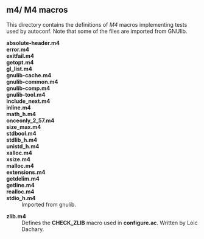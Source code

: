 =='''m4/''' M4 macros==

This directory contains the definitions of ''M4'' macros implementing tests used by autoconf. Note that some of the files are imported from GNUlib.

; '''absolute-header.m4'''
; '''error.m4'''
; '''exitfail.m4'''
; '''getopt.m4'''
; '''gl_list.m4'''
; '''gnulib-cache.m4'''
; '''gnulib-common.m4'''
; '''gnulib-comp.m4'''
; '''gnulib-tool.m4'''
; '''include_next.m4'''
; '''inline.m4'''
; '''math_h.m4'''
; '''onceonly_2_57.m4'''
; '''size_max.m4'''
; '''stdbool.m4'''
; '''stdlib_h.m4'''
; '''unistd_h.m4'''
; '''xalloc.m4'''
; '''xsize.m4'''
; '''malloc.m4'''
; '''extensions.m4'''
; '''getdelim.m4'''
; '''getline.m4'''
; '''realloc.m4'''
; '''stdio_h.m4'''
: Imported from gnulib.

; '''zlib.m4'''
: Defines the '''CHECK_ZLIB''' macro used in '''configure.ac'''. Written by Loic Dachary.


